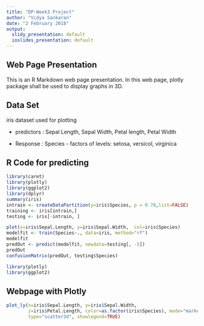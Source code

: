 ---
title: "DP-Week3 Project"
author: "Vidya Sankaran"
date: "2 February 2018"
output:
  slidy_presentation: default
  ioslides_presentation: default
---


## Web Page Presentation

This is an R Markdown web page presentation. In this web page, plotly package shall be used to display graphs in 3D.  

## Data Set

iris dataset used for plotting

- predictors : Sepal Length, Sepal Width, Petal length, Petal Width 

- Response   : Species - factors of levels: setosa, versicol, virginica 


## R Code for predicting

```{r eval=FALSE}
library(caret)
library(plotly)
library(ggplot2)
library(dplyr)
summary(iris)
intrain <- createDataPartition(y=iris$Species, p = 0.70,list=FALSE)
training <- iris[intrain,]
testing <- iris[-intrain, ]

plot(x=iris$Sepal.Length, y=iris$Sepal.Width,  col=iris$Species)
modelfit <- train(Species~., data=iris, method="rf")
modelfit
predOut <- predict(modelfit, newdata=testing[, -5])
predOut
confusionMatrix(predOut, testing$Species)
```


```{r}
library(plotly)
library(ggplot2)

```

## Webpage with Plotly


```{r, comment=""  }

plot_ly(x=iris$Sepal.Length, y=iris$Sepal.Width, 
        z=iris$Petal.Length, color=as.factor(iris$Species), mode="markers",
        type="scatter3d", showlegend=TRUE)
```

